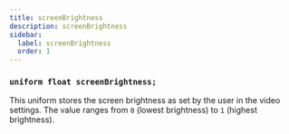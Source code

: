 ```yaml
---
title: screenBrightness
description: screenBrightness
sidebar:
  label: screenBrightness
  order: 1
---
```


### `uniform float screenBrightness;`

This uniform stores the screen brightness as set by the user in the video settings. The value ranges from `0` (lowest brightness) to `1` (highest brightness).